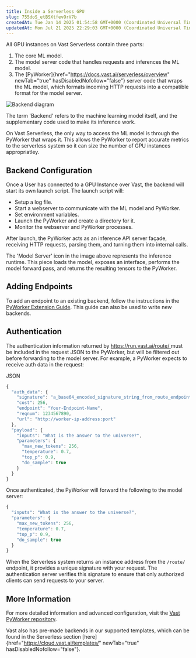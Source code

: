 ```yaml
---
title: Inside a Serverless GPU
slug: 755doS_etBSXtfevOrV7b
createdAt: Tue Jan 14 2025 01:54:58 GMT+0000 (Coordinated Universal Time)
updatedAt: Mon Jul 21 2025 22:29:03 GMT+0000 (Coordinated Universal Time)
---
```


All GPU instances on Vast Serverless contain three parts:

1. The core ML model.
2. The model server code that handles requests and inferences the ML model.
3. The [PyWorker]{href="https://docs.vast.ai/serverless/overview" newTab="true" hasDisabledNofollow="false"} server code that wraps the ML model, which formats incoming HTTP requests into a compatible format for the model server.

![Backend diagram](https://archbee-image-uploads.s3.amazonaws.com/FhZr-Q9v-XzefBwGFb_3x-b8eeHBorQrlVO4Uul4drG-20250619-223401.png)

The term 'Backend' refers to the machine learning model itself, and the supplementary code used to make its inference work.

On Vast Serverless, the only way to access the ML model is through the PyWorker that wraps it. This allows the PyWorker to report accurate metrics to the serverless system so it can size the number of GPU instances appropriatley.&#x20;

## Backend Configuration

Once a User has connected to a GPU Instance over Vast, the backend will start its own launch script. The launch script will:

- Setup a log file.
- Start a webserver to communicate with the ML model and PyWorker.
- Set environment variables.
- Launch the PyWorker and create a directory for it.
- Monitor the webserver and PyWorker processes.

After launch, the PyWorker acts as an inference API server façade, receiving HTTP requests, parsing them, and turning them into internal calls. &#x20;

The 'Model Server' icon in the image above represents the inference runtime. This piece loads the model, exposes an interface, performs the model forward pass, and returns the resulting tensors to the PyWorker.

## Adding Endpoints

To add an endpoint to an existing backend, follow the instructions in the [PyWorker Extension Guide](https://docs.vast.ai/serverless/extension-guide). This guide can also be used to write new backends.

## Authentication

The authentication information returned by [https://run.vast.ai/route/ ](https://docs.vast.ai/serverless/route)must be included in the request JSON to the PyWorker, but will be filtered out before forwarding to the model server. For example, a PyWorker expects to receive auth data in the request:

<CodeblockTabs>
  JSON

  ```javascript
  {
    "auth_data": {
      "signature": "a_base64_encoded_signature_string_from_route_endpoint",
      "cost": 256,
      "endpoint": "Your-Endpoint-Name",
      "reqnum": 1234567890,
      "url": "http://worker-ip-address:port"
    },
    "payload": {
      "inputs": "What is the answer to the universe?",
      "parameters": {
        "max_new_tokens": 256,
        "temperature": 0.7,
        "top_p": 0.9,
        "do_sample": true
      }
    }
  }
  ```
</CodeblockTabs>

Once authenticated, the PyWorker will forward the following to the model server:

```javascript
{
  "inputs": "What is the answer to the universe?",
  "parameters": {
    "max_new_tokens": 256,
    "temperature": 0.7,
    "top_p": 0.9,
    "do_sample": true
  }
}
```

When the Serverless system returns an instance address from the `/route/` endpoint, it provides a unique signature with your request. The authentication server verifies this signature to ensure that only authorized clients can send requests to your server.

## More Information

For more detailed information and advanced configuration, visit the [Vast PyWorker repository](https://github.com/vast-ai/pyworker/).

Vast also has pre-made backends in our supported templates, which can be found in the Serverless section [here]{href="https://cloud.vast.ai/templates/" newTab="true" hasDisabledNofollow="false"}.&#x20;

##

